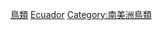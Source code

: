 {{Commons cat|Birds of Ecuador}}

[[Category:厄瓜多爾動物|鳥類]]
[[Category:各國鳥類|Ecuador]]
[[Category:南美洲鳥類|Category:南美洲鳥類]]